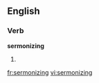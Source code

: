 ==English==

===Verb===
'''sermonizing'''

# {{third-person singular of|sermonize}}

[[fr:sermonizing]]
[[vi:sermonizing]]